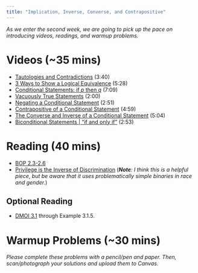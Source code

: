 ```yaml
---
title: "Implication, Inverse, Converse, and Contrapositive"
---
```


*As we enter the second week, we are going to pick up the pace on introducing videos, readings, and warmup problems.*

# Videos (~35 mins)

- [Tautologies and Contradictions](https://youtu.be/Ji2vr-9duPI?si=Ey4WlBJwNHazZs2z) (3:40)
- [3 Ways to Show a Logical Equivalence](https://youtu.be/93CxSLi89Ok?si=bXZ9oTi-6f4-RHAD) (5:28)
- [Conditional Statements: if *p* then *q*](https://youtu.be/F3544ZyO-eU?si=Z3_-A46qah_bu6rg) (7:09)
- [Vacuously True Statements](https://youtu.be/AQ0f4rsbsrQ?si=NxAbYKVbjvmh4ktJ) (2:00)
- [Negating a Conditional Statement](https://youtu.be/j7qVcc6X8g4?si=G8UU1SJZT236nzss) (2:51)
- [Contrapositive of a Conditional Statement](https://youtu.be/h83bzYAfgrM?si=qqO_wpX-7R9oqJch) (4:59)
- [The Converse and Inverse of a Conditional Statement](https://youtu.be/BNhp6LXncI0?si=nieKCEA0Z2BWHIzX) (5:04)
- [Biconditional Statements | "if and only if"](https://youtu.be/oHijygNdx_8?si=Txppresck906nTBm) (2:53)

# Reading (40 mins)

- [BOP 2.3-2.6](https://www.people.vcu.edu/~rhammack/BookOfProof/Main.pdf#page=54)
- [Privilege is the Inverse of Discrimination](https://medium.com/@davestagner/privilege-is-the-inverse-of-discrimination-334d0c7f4fbd) (***Note**: I think this is a helpful piece, but be aware that it uses problematically simple binaries in race and gender.*)
 
## Optional Reading

- [DMOI 3.1](https://discrete.openmathbooks.org/dmoi3/sec_propositional.html) through Example 3.1.5. 
 
# Warmup Problems (~30 mins) 

*Please complete these problems with a pencil/pen and paper. Then, scan/photograph your solutions and upload them to Canvas.*
